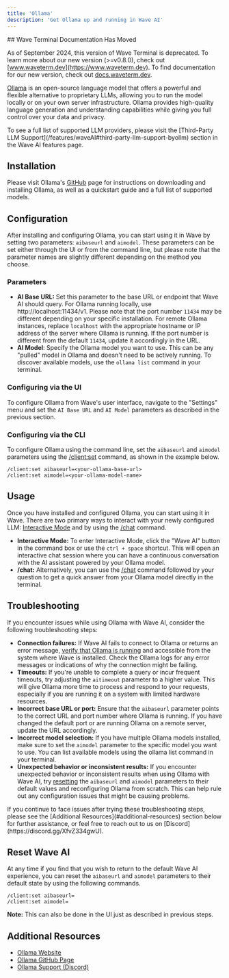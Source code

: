 ```yaml
---
title: 'Ollama'
description: 'Get Ollama up and running in Wave AI'
---
```


<Warning>
## Wave Terminal Documentation Has Moved

As of September 2024, this version of Wave Terminal is deprecated. To learn more about our new version (>=v0.8.0), check out [www.waveterm.dev](https://www.waveterm.dev). To find documentation for our new version, check out [docs.waveterm.dev](https://docs.waveterm.dev).
</Warning>

[Ollama](https://ollama.com/) is an open-source language model that offers a powerful and flexible alternative to proprietary LLMs, allowing you to run the model locally or on your own server infrastructure. Ollama provides high-quality language generation and understanding capabilities while giving you full control over your data and privacy.

<Tip>
To see a full list of supported LLM providers, please visit the [Third-Party LLM Support](/features/waveAI#third-party-llm-support-byollm) section in the Wave AI features page.
</Tip>

## Installation
Please visit Ollama's [GitHub](https://github.com/ollama/ollama?tab=readme-ov-file) page for instructions on downloading and installing Ollama, as well as a quickstart guide and a full list of supported models.

## Configuration
After installing and configuring Ollama, you can start using it in Wave by setting two parameters: `aibaseurl` and `aimodel`. These parameters can be set either through the UI or from the command line, but please note that the parameter names are slightly different depending on the method you choose.

### **Parameters**

- **AI Base URL:** Set this parameter to the base URL or endpoint that Wave AI should query. For Ollama running locally, use http://localhost:11434/v1. Please note that the port number `11434` may be different depending on your specific installation. For remote Ollama instances, replace `localhost` with the appropriate hostname or IP address of the server where Ollama is running. If the port number is different from the default `11434`, update it accordingly in the URL.
- **AI Model**: Specify the Ollama model you want to use. This can be any "pulled" model in Ollama and doesn't need to be actively running. To discover available models, use the `ollama list` command in your terminal.

### Configuring via the UI
To configure Ollama from Wave's user interface, navigate to the "Settings" menu and set the `AI Base URL` and `AI Model` parameters as described in the previous section.

### Configuring via the CLI
To configure Ollama using the command line, set the `aibaseurl` and `aimodel` parameters using the [/client:set](/reference/slashcommands#client-set) command, as shown in the example below.

```
/client:set aibaseurl=<your-ollama-base-url>
/client:set aimodel=<your-ollama-model-name>
```

## Usage
Once you have installed and configured Ollama, you can start using it in Wave. There are two primary ways to interact with your newly configured LLM: [Interactive Mode](/features/waveAI#interactive) and by using the [/chat](/features/waveAI#chat-command) command.

- **Interactive Mode:** To enter Interactive Mode, click the "Wave AI" button in the command box or use the `ctrl + space` shortcut. This will open an interactive chat session where you can have a continuous conversation with the AI assistant powered by your Ollama model.
- **/chat:** Alternatively, you can use the [/chat](/features/waveAI#chat-command) command followed by your question to get a quick answer from your Ollama model directly in the terminal.

## Troubleshooting
If you encounter issues while using Ollama with Wave AI, consider the following troubleshooting steps:

- **Connection failures:** If Wave AI fails to connect to Ollama or returns an error message, [verify that Ollama is running](https://github.com/ollama/ollama?tab=readme-ov-file#rest-api) and accessible from the system where Wave is installed. Check the Ollama logs for any error messages or indications of why the connection might be failing.
- **Timeouts:** If you're unable to complete a query or incur frequent timeouts, try adjusting the `aitimeout` parameter to a higher value. This will give Ollama more time to process and respond to your requests, especially if you are running it on a system with limited hardware resources.
- **Incorrect base URL or port:** Ensure that the `aibaseurl` parameter points to the correct URL and port number where Ollama is running. If you have changed the default port or are running Ollama on a remote server, update the URL accordingly.
- **Incorrect model selection:** If you have multiple Ollama models installed, make sure to set the `aimodel` parameter to the specific model you want to use. You can list available models using the ollama list command in your terminal.
- **Unexpected behavior or inconsistent results:** If you encounter unexpected behavior or inconsistent results when using Ollama with Wave AI, try [resetting](#reset-wave-ai) the `aibaseurl` and `aimodel` parameters to their default values and reconfiguring Ollama from scratch. This can help rule out any configuration issues that might be causing problems.

<Tip>
If you continue to face issues after trying these troubleshooting steps, please see the [Additional Resources](#additional-resources) section below for further assistance, or feel free to reach out to us on [Discord](https://discord.gg/XfvZ334gwU).
</Tip>

## Reset Wave AI
At any time if you find that you wish to return to the default Wave AI experience, you can reset the `aibaseurl` and `aimodel` parameters to their default state by using the following commands.

```
/client:set aibaseurl=
/client:set aimodel=
```
**Note:** This can also be done in the UI just as described in previous steps.

## Additional Resources
* [Ollama Website](https://ollama.com/)
* [Ollama GitHub Page](https://github.com/ollama/ollama?tab=readme-ov-file)
* [Ollama Support (Discord)](https://discord.com/invite/ollama)